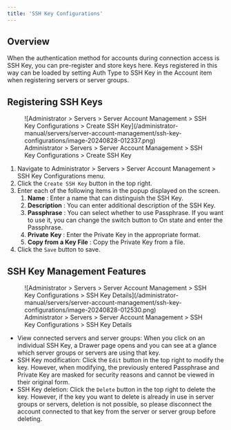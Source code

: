 ```yaml
---
title: 'SSH Key Configurations'
---
```


## Overview

When the authentication method for accounts during connection access is SSH Key, you can pre-register and store keys here. Keys registered in this way can be loaded by setting Auth Type to SSH Key in the Account item when registering servers or server groups.


## Registering SSH Keys

<figure data-layout="center" data-align="center">
![Administrator &gt; Servers &gt; Server Account Management &gt; SSH Key Configurations &gt; Create SSH Key](/administrator-manual/servers/server-account-management/ssh-key-configurations/image-20240828-012337.png)
<figcaption>
Administrator &gt; Servers &gt; Server Account Management &gt; SSH Key Configurations &gt; Create SSH Key
</figcaption>
</figure>

1. Navigate to Administrator &gt; Servers &gt; Server Account Management &gt; SSH Key Configurations menu. 
2. Click the `Create SSH Key` button in the top right. 
3. Enter each of the following items in the popup displayed on the screen. 
    1.  **Name** : Enter a name that can distinguish the SSH Key. 
    2.  **Description** : You can enter additional description of the SSH Key. 
    3.  **Passphrase** : You can select whether to use Passphrase. If you want to use it, you can change the switch button to On state and enter the Passphrase. 
    4.  **Private**   **Key** : Enter the Private Key in the appropriate format. 
    5.  **Copy from a Key File**  : Copy the Private Key from a file.
4. Click the `Save` button to save. 


## SSH Key Management Features

<figure data-layout="center" data-align="center">
![Administrator &gt; Servers &gt; Server Account Management &gt; SSH Key Configurations &gt; SSH Key Details](/administrator-manual/servers/server-account-management/ssh-key-configurations/image-20240828-012530.png)
<figcaption>
Administrator &gt; Servers &gt; Server Account Management &gt; SSH Key Configurations &gt; SSH Key Details
</figcaption>
</figure>

* View connected servers and server groups: When you click on an individual SSH Key, a Drawer page opens and you can see at a glance which server groups or servers are using that key. 
* SSH Key modification: Click the `Edit` button in the top right to modify the key. However, when modifying, the previously entered Passphrase and Private Key are masked for security reasons and cannot be viewed in their original form. 
* SSH Key deletion: Click the `Delete` button in the top right to delete the key. However, if the key you want to delete is already in use in server groups or servers, deletion is not possible, so please disconnect the account connected to that key from the server or server group before deleting. 
